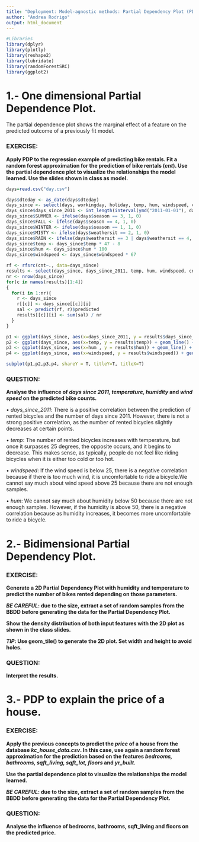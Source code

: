 ---
title: "Deployment: Model-agnostic methods: Partial Dependency Plot (PDP)."
author: "Andrea Rodrigo"
output: html_document
---

```{r}
#Libraries
library(dplyr)
library(plotly)
library(reshape2)
library(lubridate)
library(randomForestSRC)
library(ggplot2)
```


# 1.- One dimensional Partial Dependence Plot.

The partial dependence plot shows the marginal effect of a feature on the predicted outcome of a previously fit model. 

### EXERCISE:

**Apply PDP to the regression example of predicting bike rentals. Fit a random forest approximation for the prediction of bike rentals (*cnt*). Use the partial dependence plot to visualize the relationships the model learned. Use the slides shown in class as model. **

```{r}
days=read.csv("day.csv")

days$dteday <- as_date(days$dteday)
days_since <- select(days, workingday, holiday, temp, hum, windspeed, cnt)
days_since$days_since_2011 <- int_length(interval(ymd("2011-01-01"), days$dteday)) / (3600*24)
days_since$SUMMER <- ifelse(days$season == 3, 1, 0)
days_since$FALL <- ifelse(days$season == 4, 1, 0)
days_since$WINTER <- ifelse(days$season == 1, 1, 0)
days_since$MISTY <- ifelse(days$weathersit == 2, 1, 0)
days_since$RAIN <- ifelse(days$weathersit == 3 | days$weathersit == 4, 1, 0)
days_since$temp <- days_since$temp * 47 - 8
days_since$hum <- days_since$hum * 100
days_since$windspeed <- days_since$windspeed * 67

rf <- rfsrc(cnt~., data=days_since)
results <- select(days_since, days_since_2011, temp, hum, windspeed, cnt)
nr <- nrow(days_since)
for(c in names(results)[1:4])
{
  for(i in 1:nr){
    r <- days_since
    r[[c]] <- days_since[[c]][i]
    sal <- predict(rf, r)$predicted
    results[[c]][i] <- sum(sal) / nr
  }
}

p1 <- ggplot(days_since, aes(x=days_since_2011, y = results$days_since_2011)) + geom_line() + geom_rug(alpha=0.1, sides="b") + ylim(0, 6000) + xlab("Days since 2011") + ylab("Prediction")
p2 <- ggplot(days_since, aes(x=temp, y = results$temp)) + geom_line() + geom_rug(alpha=0.1, sides="b") + ylim(0, 6000) + xlab("Temperature") + ylab(NULL)
p3 <- ggplot(days_since, aes(x=hum , y = results$hum)) + geom_line() + geom_rug(alpha=0.1, sides="b") + ylim(0, 6000) + xlab("Humidity") + ylab(NULL)
p4 <- ggplot(days_since, aes(x=windspeed, y = results$windspeed)) + geom_line() + geom_rug(alpha=0.1, sides="b") + ylim(0, 6000) + xlab("Wind speed") + ylab(NULL)

subplot(p1,p2,p3,p4, shareY = T, titleY=T, titleX=T)


```


### QUESTION:

**Analyse the influence of *days since 2011, temperature, humidity* and *wind speed* on the predicted bike counts.**

  • *days_since_2011*: There is a positive correlation between the prediction    of rented bicycles and the number of days since 2011. However, there is not a   strong positive correlation, as the number of rented bicycles slightly         decreases at certain points. 
  
  • *temp*: The number of rented bicycles increases with temperature, but once   it surpasses 25 degrees, the opposite occurs, and it begins to decrease. This   makes sense, as typically, people do not feel like riding bicycles when it is   either too cold or too hot.
  
  • *windspeed*: If the wind speed is below 25, there is a negative correlation   because if there is too much wind, it is uncomfortable to ride a bicycle.We    cannot say much about wind speed above 25 because there are not enough         samples.
  
  • *hum*: We cannot say much about humidity below 50 because there are not      enough samples. However, if the humidity is above 50, there is a negative      correlation because as humidity increases, it becomes more uncomfortable to    ride a bicycle.
  
  

# 2.- Bidimensional Partial Dependency Plot.

### EXERCISE:

**Generate a 2D Partial Dependency Plot with humidity and temperature to predict the number of bikes rented depending on those parameters.**

***BE CAREFUL*: due to the size, extract a set of random samples from the BBDD before generating the data for the Partial Dependency Plot.**

**Show the density distribution of both input features with the 2D plot as shown in the class slides.**

***TIP*: Use geom_tile() to generate the 2D plot. Set width and height to avoid holes. **


### QUESTION:

**Interpret the results.**


# 3.- PDP to explain the price of a house.

### EXERCISE:

**Apply the previous concepts to predict the *price* of a house from the database *kc_house_data.csv*. In this case, use again a random forest approximation for the prediction based on the features *bedrooms, bathrooms, sqft_living, sqft_lot, floors* and *yr_built*. **

**Use the partial dependence plot to visualize the relationships the model learned.**

***BE CAREFUL*: due to the size, extract a set of random samples from the BBDD before generating the data for the Partial Dependency Plot.**


### QUESTION:

**Analyse the influence of bedrooms, bathrooms, sqft_living and floors on the predicted price.**



